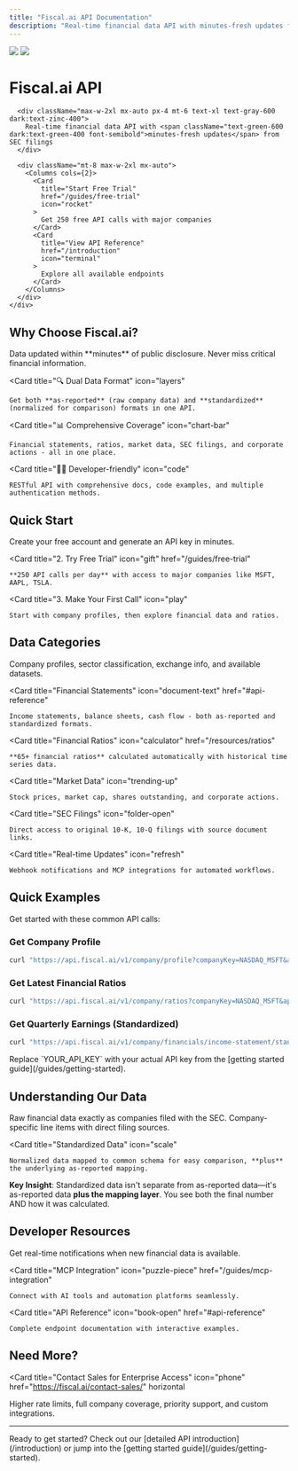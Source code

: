 ```yaml
---
title: "Fiscal.ai API Documentation"
description: "Real-time financial data API with minutes-fresh updates from SEC filings"
---
```


<div className="relative">
  <div className="absolute top-0 lg:-top-16 left-0 right-0 opacity-30">
    <img
      src="/images/hero-light.png"
      className="block dark:hidden pointer-events-none"
    />
    <img
      src="/images/hero-dark.png"
      className="hidden dark:block pointer-events-none"
    />
  </div>

  <div className="px-4 py-16 lg:py-48 lg:pb-24 max-w-4xl mx-auto">
    <div className="text-center">
      <h1 className="text-4xl lg:text-6xl font-bold text-gray-900 dark:text-zinc-50 tracking-tight">
        Fiscal.ai API
      </h1>
      
      <div className="max-w-2xl mx-auto px-4 mt-6 text-xl text-gray-600 dark:text-zinc-400">
        Real-time financial data API with <span className="text-green-600 dark:text-green-400 font-semibold">minutes-fresh updates</span> from SEC filings
      </div>

      <div className="mt-8 max-w-2xl mx-auto">
        <Columns cols={2}>
          <Card
            title="Start Free Trial"
            href="/guides/free-trial"
            icon="rocket"
          >
            Get 250 free API calls with major companies
          </Card>
          <Card
            title="View API Reference"
            href="/introduction"
            icon="terminal"
          >
            Explore all available endpoints
          </Card>
        </Columns>
      </div>
    </div>
  </div>
</div>

## Why Choose Fiscal.ai?

<Columns cols={2}>
  <Card
    title="⚡ Real-time Updates"
    icon="clock"
  >
    Data updated within **minutes** of public disclosure. Never miss critical financial information.
  </Card>
  
  <Card
    title="🔍 Dual Data Format"
    icon="layers"
  >
    Get both **as-reported** (raw company data) and **standardized** (normalized for comparison) formats in one API.
  </Card>
  
  <Card
    title="📊 Comprehensive Coverage"
    icon="chart-bar"
  >
    Financial statements, ratios, market data, SEC filings, and corporate actions - all in one place.
  </Card>
  
  <Card
    title="👩‍💻 Developer-friendly"
    icon="code"
  >
    RESTful API with comprehensive docs, code examples, and multiple authentication methods.
  </Card>
</Columns>

## Quick Start

<Columns cols={3}>
  <Card
    title="1. Get Your API Key"
    icon="key"
    href="/guides/getting-started"
  >
    Create your free account and generate an API key in minutes.
  </Card>
  
  <Card
    title="2. Try Free Trial"
    icon="gift"
    href="/guides/free-trial"
  >
    **250 API calls per day** with access to major companies like MSFT, AAPL, TSLA.
  </Card>
  
  <Card
    title="3. Make Your First Call"
    icon="play"
  >
    Start with company profiles, then explore financial data and ratios.
  </Card>
</Columns>

## Data Categories

<Columns cols={2}>
  <Card
    title="Company Information"
    icon="building-office"
    href="#api-reference"
  >
    Company profiles, sector classification, exchange info, and available datasets.
  </Card>
  
  <Card
    title="Financial Statements"
    icon="document-text"
    href="#api-reference"
  >
    Income statements, balance sheets, cash flow - both as-reported and standardized formats.
  </Card>
  
  <Card
    title="Financial Ratios"
    icon="calculator"
    href="/resources/ratios"
  >
    **65+ financial ratios** calculated automatically with historical time series data.
  </Card>
  
  <Card
    title="Market Data"
    icon="trending-up"
  >
    Stock prices, market cap, shares outstanding, and corporate actions.
  </Card>
  
  <Card
    title="SEC Filings"
    icon="folder-open"
  >
    Direct access to original 10-K, 10-Q filings with source document links.
  </Card>
  
  <Card
    title="Real-time Updates"
    icon="refresh"
  >
    Webhook notifications and MCP integrations for automated workflows.
  </Card>
</Columns>

## Quick Examples

Get started with these common API calls:

### Get Company Profile
```bash
curl "https://api.fiscal.ai/v1/company/profile?companyKey=NASDAQ_MSFT&apiKey=YOUR_API_KEY"
```

### Get Latest Financial Ratios
```bash
curl "https://api.fiscal.ai/v1/company/ratios?companyKey=NASDAQ_MSFT&apiKey=YOUR_API_KEY"
```

### Get Quarterly Earnings (Standardized)
```bash
curl "https://api.fiscal.ai/v1/company/financials/income-statement/standardized?companyKey=NASDAQ_MSFT&periodType=quarterly&apiKey=YOUR_API_KEY"
```

<Info>
Replace `YOUR_API_KEY` with your actual API key from the [getting started guide](/guides/getting-started).
</Info>

## Understanding Our Data

<Columns cols={2}>
  <Card
    title="As-Reported Data"
    icon="document"
  >
    Raw financial data exactly as companies filed with the SEC. Company-specific line items with direct filing sources.
  </Card>
  
  <Card
    title="Standardized Data"
    icon="scale"
  >
    Normalized data mapped to common schema for easy comparison, **plus** the underlying as-reported mapping.
  </Card>
</Columns>

**Key Insight**: Standardized data isn't separate from as-reported data—it's as-reported data **plus the mapping layer**. You see both the final number AND how it was calculated.

## Developer Resources

<Columns cols={3}>
  <Card
    title="Webhooks"
    icon="bell"
    href="/guides/webhooks"
  >
    Get real-time notifications when new financial data is available.
  </Card>
  
  <Card
    title="MCP Integration"
    icon="puzzle-piece"
    href="/guides/mcp-integration"
  >
    Connect with AI tools and automation platforms seamlessly.
  </Card>
  
  <Card
    title="API Reference"
    icon="book-open"
    href="#api-reference"
  >
    Complete endpoint documentation with interactive examples.
  </Card>
</Columns>

## Need More?

<Card
  title="Contact Sales for Enterprise Access"
  icon="phone"
  href="https://fiscal.ai/contact-sales/"
  horizontal
>
  Higher rate limits, full company coverage, priority support, and custom integrations.
</Card>

---

<div className="text-center text-sm text-gray-500 dark:text-zinc-500">
  Ready to get started? Check out our [detailed API introduction](/introduction) or jump into the [getting started guide](/guides/getting-started).
</div>